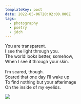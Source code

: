```yaml
---
templateKey: post
date: 2022-05-06T20:02:00.000Z
tags:
  - photography
  - poetry
  - jdch
---
```

You are transparent.<br/>
I see the light through you.<br/>
The world looks better, somehow,<br/>
When I see it through your skin.<br/><br/>
I’m scared, though.<br/>
Scared that one day I’ll wake up<br/>
To find nothing but your afterimage<br/>
On the inside of my eyelids.

![](../../assets/photos/20220506-IMG_1591.jpg)
